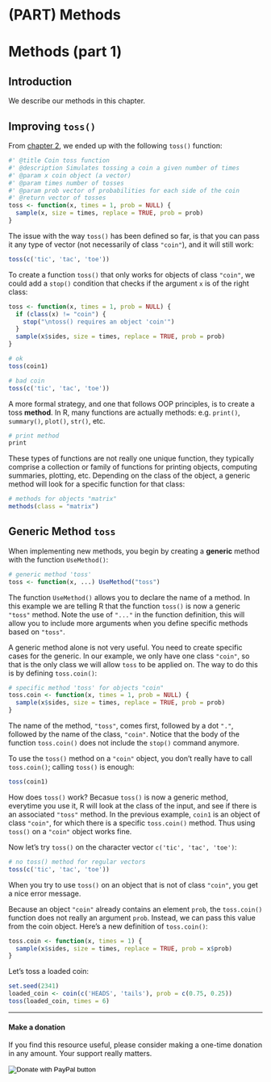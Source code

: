 # (PART) Methods {-}

# Methods (part 1) {#methods1}

## Introduction

We describe our methods in this chapter.



## Improving `toss()`

From [chapter 2](#function), we ended up with the following `toss()` function:

```r
#' @title Coin toss function 
#' @description Simulates tossing a coin a given number of times
#' @param x coin object (a vector)
#' @param times number of tosses
#' @param prob vector of probabilities for each side of the coin
#' @return vector of tosses
toss <- function(x, times = 1, prob = NULL) {
  sample(x, size = times, replace = TRUE, prob = prob)
}
```

The issue with the way `toss()` has been defined so far, is that you can pass it any type of vector (not necessarily of class `"coin"`), and it will still work:

```r
toss(c('tic', 'tac', 'toe'))
```


To create a function `toss()` that only works for objects of class `"coin"`, we could add a `stop()` condition that checks if the argument `x` is of the right class:

```r
toss <- function(x, times = 1, prob = NULL) {
  if (class(x) != "coin") {
    stop("\ntoss() requires an object 'coin'")
  }
  sample(x$sides, size = times, replace = TRUE, prob = prob)
}

# ok
toss(coin1)

# bad coin
toss(c('tic', 'tac', 'toe'))
```


A more formal strategy, and one that follows OOP principles, is to create a toss __method__. In R, many functions are actually methods: e.g. `print()`, `summary()`, `plot()`, `str()`, etc. 

```r
# print method
print
```

These types of functions are not really one unique function, they typically comprise a collection or family of functions for printing objects, computing summaries, plotting, etc. Depending on the class of the object, a generic method will look for a specific function for that class:

```r
# methods for objects "matrix"
methods(class = "matrix")
```


## Generic Method `toss`

When implementing new methods, you begin by creating a __generic__ method with the function `UseMethod()`:

```r
# generic method 'toss'
toss <- function(x, ...) UseMethod("toss")
```

The function `UseMethod()` allows you to declare the name of a method. In this example we are telling R that the function `toss()` is now a generic `"toss"` method. Note the use of `"..."` in the function definition, this will allow you to include more arguments when you define specific methods based on `"toss"`. 

A generic method alone is not very useful. You need to create specific cases for the generic. In our example, we only have one class `"coin"`, so that is the only class we will allow `toss` to be applied on. The way to do this is by defining `toss.coin()`:

```r
# specific method 'toss' for objects "coin"
toss.coin <- function(x, times = 1, prob = NULL) {
  sample(x$sides, size = times, replace = TRUE, prob = prob)
}
```

The name of the method, `"toss"`, comes first, followed by a dot `"."`, followed by the name of the class, `"coin"`. Notice that the body of the function `toss.coin()` does not include the `stop()` command anymore.

To use the `toss()` method on a `"coin"` object, you don't really have to call `toss.coin()`; calling `toss()` is enough:

```r
toss(coin1)
```

How does `toss()` work? Becasue `toss()` is now a generic method, everytime you use it, R will look at the class of the input, and see if there is an associated `"toss"` method. In the previous example, `coin1` is an object of class `"coin"`, for which there is a specific `toss.coin()` method. Thus using `toss()` on a `"coin"` object works fine. 

Now let's try `toss()` on the character vector `c('tic', 'tac', 'toe')`:

```r
# no toss() method for regular vectors
toss(c('tic', 'tac', 'toe'))
```

When you try to use `toss()` on an object that is not of class `"coin"`, you get a nice error message.



Because an object `"coin"` already contains an element `prob`, the `toss.coin()` function does not really an argument `prob`. Instead, we can pass this value from the coin object.
Here's a new definition of `toss.coin()`:

```r
toss.coin <- function(x, times = 1) {
  sample(x$sides, size = times, replace = TRUE, prob = x$prob)
}
```

Let's toss a loaded coin:

```r
set.seed(2341)
loaded_coin <- coin(c('HEADS', 'tails'), prob = c(0.75, 0.25))
toss(loaded_coin, times = 6)
```


-----

#### Make a donation {-}

If you find this resource useful, please consider making a one-time donation in any amount. Your support really matters.

<form action="https://www.paypal.com/cgi-bin/webscr" method="post" target="_top">
<input type="hidden" name="cmd" value="_donations" />
<input type="hidden" name="business" value="ZF6U7K5MW25W2" />
<input type="hidden" name="currency_code" value="USD" />
<input type="image" src="https://www.paypalobjects.com/en_US/i/btn/btn_donateCC_LG.gif" border="0" name="submit" title="PayPal - The safer, easier way to pay online!" alt="Donate with PayPal button" />
<img alt="" border="0" src="https://www.paypal.com/en_US/i/scr/pixel.gif" width="1" height="1" />
</form>
